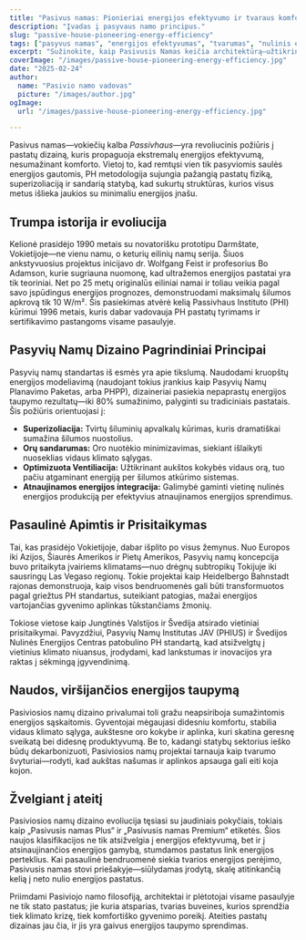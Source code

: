 ```yaml
---
title: "Pasivus namas: Pionieriai energijos efektyvumo ir tvaraus komforto"
description: "Įvadas į pasyvaus namo principus."
slug: "passive-house-pioneering-energy-efficiency"
tags: ["pasyvus namas", "energijos efektyvumas", "tvarumas", "nulinis energijos vartojimas"]
excerpt: "Sužinokite, kaip Pasivusis Namas keičia architektūrą—užtikrindamas aukštesnį vidaus komfortą, drastiškai sumažindamas energijos vartojimą ir reikšmingai sumažindamas anglies dioksido emisijas, nepriklausomai nuo pastato tipo ar klimato."
coverImage: "/images/passive-house-pioneering-energy-efficiency.jpg"
date: "2025-02-24"
author:
  name: "Pasivio namo vadovas"
  picture: "/images/author.jpg"
ogImage:
  url: "/images/passive-house-pioneering-energy-efficiency.jpg"

---
```

Pasivus namas—vokiečių kalba *Passivhaus*—yra revoliucinis požiūris į pastatų dizainą, kuris propaguoja ekstremalų energijos efektyvumą, nesumažinant komforto. Vietoj to, kad remtųsi vien tik pasyviomis saulės energijos gautomis, PH metodologija sujungia pažangią pastatų fiziką, superizoliaciją ir sandarią statybą, kad sukurtų struktūras, kurios visus metus išlieka jaukios su minimaliu energijos įnašu.

## Trumpa istorija ir evoliucija

Kelionė prasidėjo 1990 metais su novatorišku prototipu Darmštate, Vokietijoje—ne vienu namu, o keturių eilinių namų serija. Šiuos ankstyvuosius projektus inicijavo dr. Wolfgang Feist ir profesorius Bo Adamson, kurie sugriauna nuomonę, kad ultražemos energijos pastatai yra tik teoriniai. Net po 25 metų originalūs eiliniai namai ir toliau veikia pagal savo įspūdingus energijos prognozes, demonstruodami maksimalų šilumos apkrovą tik 10 W/m². Šis pasiekimas atvėrė kelią Passivhaus Instituto (PHI) kūrimui 1996 metais, kuris dabar vadovauja PH pastatų tyrimams ir sertifikavimo pastangoms visame pasaulyje.
## Pasyvių Namų Dizaino Pagrindiniai Principai

Pasyvių namų standartas iš esmės yra apie tikslumą. Naudodami kruopštų energijos modeliavimą (naudojant tokius įrankius kaip Pasyvių Namų Planavimo Paketas, arba PHPP), dizaineriai pasiekia nepaprastų energijos taupymo rezultatų—iki 80% sumažinimo, palyginti su tradiciniais pastatais. Šis požiūris orientuojasi į:
- **Superizoliacija:** Tvirtų šiluminių apvalkalų kūrimas, kuris dramatiškai sumažina šilumos nuostolius.
- **Orų sandarumas:** Oro nuotėkio minimizavimas, siekiant išlaikyti nuoseklias vidaus klimato sąlygas.
- **Optimizuota Ventiliacija:** Užtikrinant aukštos kokybės vidaus orą, tuo pačiu atgaminant energiją per šilumos atkūrimo sistemas.
- **Atnaujinamos energijos integracija:** Galimybė gaminti vietinę nulinės energijos produkciją per efektyvius atnaujinamos energijos sprendimus.

## Pasaulinė Apimtis ir Prisitaikymas

Tai, kas prasidėjo Vokietijoje, dabar išplito po visus žemynus. Nuo Europos iki Azijos, Šiaurės Amerikos ir Pietų Amerikos, Pasyvių namų koncepcija buvo pritaikyta įvairiems klimatams—nuo drėgnų subtropikų Tokijuje iki sausringų Las Vegaso regionų. Tokie projektai kaip Heidelbergo Bahnstadt rajonas demonstruoja, kaip visos bendruomenės gali būti transformuotos pagal griežtus PH standartus, suteikiant patogias, mažai energijos vartojančias gyvenimo aplinkas tūkstančiams žmonių.

Tokiose vietose kaip Jungtinės Valstijos ir Švedija atsirado vietiniai prisitaikymai. Pavyzdžiui, Pasyvių Namų Institutas JAV (PHIUS) ir Švedijos Nulinės Energijos Centras patobulino PH standartą, kad atsižvelgtų į vietinius klimato niuansus, įrodydami, kad lankstumas ir inovacijos yra raktas į sėkmingą įgyvendinimą.
## Naudos, viršijančios energijos taupymą

Pasiviosios namų dizaino privalumai toli gražu neapsiriboja sumažintomis energijos sąskaitomis. Gyventojai mėgaujasi didesniu komfortu, stabilia vidaus klimato sąlyga, aukštesne oro kokybe ir aplinka, kuri skatina geresnę sveikatą bei didesnę produktyvumą. Be to, kadangi statybų sektorius ieško būdų dekarbonizuoti, Pasiviosios namų projektai tarnauja kaip tvarumo švyturiai—rodyti, kad aukštas našumas ir aplinkos apsauga gali eiti koja kojon.

## Žvelgiant į ateitį

Pasiviosios namų dizaino evoliucija tęsiasi su jaudiniais pokyčiais, tokiais kaip „Pasivusis namas Plus“ ir „Pasivusis namas Premium“ etiketės. Šios naujos klasifikacijos ne tik atsižvelgia į energijos efektyvumą, bet ir į atsinaujinančios energijos gamybą, stumdamos pastatus link energijos perteklius. Kai pasaulinė bendruomenė siekia tvarios energijos perėjimo, Pasivusis namas stovi priešakyje—siūlydamas įrodytą, skalę atitinkančią kelią į neto nulio energijos pastatus.

Priimdami Pasiviojo namo filosofiją, architektai ir plėtotojai visame pasaulyje ne tik stato pastatus; jie kuria atsparias, tvarias buveines, kurios sprendžia tiek klimato krizę, tiek komfortiško gyvenimo poreikį. Ateities pastatų dizainas jau čia, ir jis yra gaivus energijos taupymo sprendimas.

